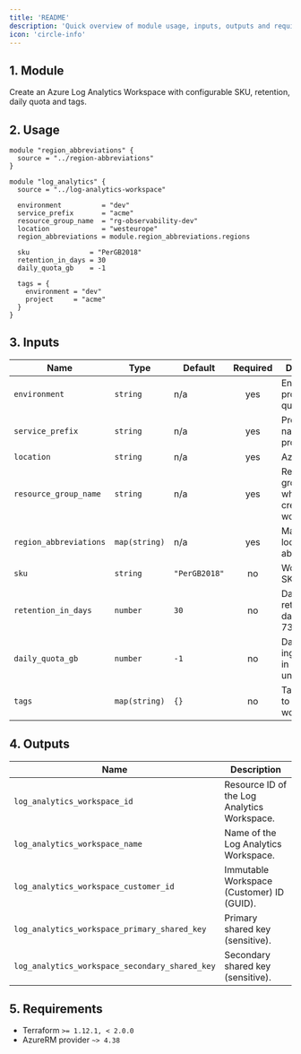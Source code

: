 ```yaml
---
title: 'README'
description: 'Quick overview of module usage, inputs, outputs and requirements.'
icon: 'circle-info'
---
```


## 1. Module
Create an Azure Log Analytics Workspace with configurable SKU, retention, daily quota and tags.

## 2. Usage
```hcl
module "region_abbreviations" {
  source = "../region-abbreviations"
}

module "log_analytics" {
  source = "../log-analytics-workspace"

  environment          = "dev"
  service_prefix       = "acme"
  resource_group_name  = "rg-observability-dev"
  location             = "westeurope"
  region_abbreviations = module.region_abbreviations.regions

  sku               = "PerGB2018"
  retention_in_days = 30
  daily_quota_gb    = -1

  tags = {
    environment = "dev"
    project     = "acme"
  }
}
```

## 3. Inputs
| Name | Type | Default | Required | Description |
|------|------|---------|:--------:|-------------|
| `environment` | `string` | n/a | yes | Environment project (dev, qua or prd). |
| `service_prefix` | `string` | n/a | yes | Prefix or name of the project. |
| `location` | `string` | n/a | yes | Azure region. |
| `resource_group_name` | `string` | n/a | yes | Resource group in which to create the workspace. |
| `region_abbreviations` | `map(string)` | n/a | yes | Map of Azure locations to abbreviations. |
| `sku` | `string` | `"PerGB2018"` | no | Workspace SKU. |
| `retention_in_days` | `number` | `30` | no | Data retention in days (7-730). |
| `daily_quota_gb` | `number` | `-1` | no | Daily ingestion cap in GB (`-1` unlimited). |
| `tags` | `map(string)` | `{}` | no | Tags to apply to the workspace. |

## 4. Outputs
| Name | Description |
|------|-------------|
| `log_analytics_workspace_id` | Resource ID of the Log Analytics Workspace. |
| `log_analytics_workspace_name` | Name of the Log Analytics Workspace. |
| `log_analytics_workspace_customer_id` | Immutable Workspace (Customer) ID (GUID). |
| `log_analytics_workspace_primary_shared_key` | Primary shared key (sensitive). |
| `log_analytics_workspace_secondary_shared_key` | Secondary shared key (sensitive). |

## 5. Requirements
- Terraform `>= 1.12.1, < 2.0.0`
- AzureRM provider `~> 4.38`


